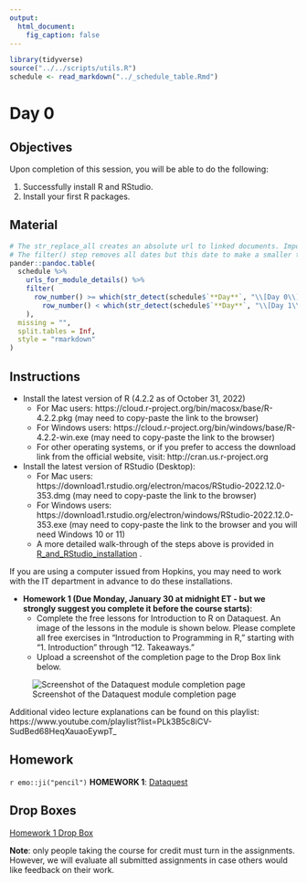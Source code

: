 ```yaml
---
output:
  html_document:
    fig_caption: false
---
```


```r
library(tidyverse)
source("../../scripts/utils.R")
schedule <- read_markdown("../_schedule_table.Rmd")
```

# Day 0

## Objectives

Upon completion of this session, you will be able to do the following:

1. Successfully install R and RStudio.
2. Install your first R packages.

## Material

```r
# The str_replace_all creates an absolute url to linked documents. Important because there are word and pdf rendered versions of the syllabus.
# The filter() step removes all dates but this date to make a smaller table.
pander::pandoc.table(
  schedule %>%
    urls_for_module_details() %>%
    filter(
      row_number() >= which(str_detect(schedule$`**Day**`, "\\[Day 0\\]")) &
        row_number() < which(str_detect(schedule$`**Day**`, "\\[Day 1\\]"))
    ),
  missing = "",
  split.tables = Inf,
  style = "rmarkdown"
)
``` 


## Instructions

- Install the latest version of R (4.2.2 as of October 31, 2022)
  - For Mac users: https://cloud.r-project.org/bin/macosx/base/R-4.2.2.pkg (may need to copy-paste the link to the browser)
  - For Windows users: https://cloud.r-project.org/bin/windows/base/R-4.2.2-win.exe (may need to copy-paste the link to the browser)
  - For other operating systems, or if you prefer to access the download link from the official website, visit: http://cran.us.r-project.org

- Install the latest version of RStudio (Desktop):
  - For Mac users: https://download1.rstudio.org/electron/macos/RStudio-2022.12.0-353.dmg (may need to copy-paste the link to the browser)
  - For Windows users: https://download1.rstudio.org/electron/windows/RStudio-2022.12.0-353.exe (may need to copy-paste the link to the browser and you will need Windows 10 or 11)
  - A more detailed walk-through of the steps above is provided in [R_and_RStudio_installation](../../modules/Setup/R_and_RStudio_installation.html)    .

If you are using a computer issued from Hopkins, you may need to work with the IT department in advance to do these installations. 

- **Homework 1 (Due Monday, January 30 at midnight ET - but we strongly suggest you complete it before the course starts)**: 
  - Complete the free lessons for Introduction to R on Dataquest. An image of the lessons in the module is shown below. Please complete all free exercises in "Introduction to Programming in R," starting with "1. Introduction" through "12. Takeaways."
  - Upload a screenshot of the completion page to the Drop Box link below.
    
![Screenshot of the Dataquest module completion page](../images/dataquest.jpg)    
    
Additional video lecture explanations can be found on this playlist: https://www.youtube.com/playlist?list=PLk3B5c8iCV-SudBed68HeqXauaoEywpT_


## Homework

`r emo::ji("pencil")` **HOMEWORK 1**: [Dataquest](https://app.dataquest.io/login?target-url=%2Fm%2F499%2Fintroduction-to-programming-in-r) 


## Drop Boxes

[Homework 1 Drop Box](https://courseplus.jhu.edu/core/index.cfm/go/db:main/coID/17889/)

**Note**: only people taking the course for credit must turn in the assignments. However, we will evaluate all submitted assignments in case others would like feedback on their work.

